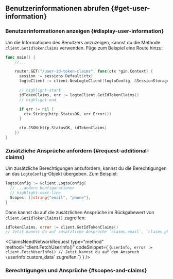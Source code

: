 

## Benutzerinformationen abrufen \{#get-user-information}

### Benutzerinformationen anzeigen \{#display-user-information}

Um die Informationen des Benutzers anzuzeigen, kannst du die Methode `client.GetIdTokenClaims` verwenden. Füge zum Beispiel eine Route hinzu:

```go title="main.go"
func main() {
    //...

    router.GET("/user-id-token-claims", func(ctx *gin.Context) {
      session := sessions.Default(ctx)
      logtoClient := client.NewLogtoClient(logtoConfig, &SessionStorage{session: session})

      // highlight-start
      idTokenClaims, err := logtoClient.GetIdTokenClaims()
      // highlight-end

      if err != nil {
        ctx.String(http.StatusOK, err.Error())
      }

      ctx.JSON(http.StatusOK, idTokenClaims)
    })
}
```

### Zusätzliche Ansprüche anfordern \{#request-additional-claims}

<FindUserInfoMissing method="client.GetIdTokenClaims()" />

<ScopesAndClaimsIntroduction />

Um zusätzliche Berechtigungen anzufordern, kannst du die Berechtigungen an das `LogtoConfig`-Objekt übergeben. Zum Beispiel:

```go title="main.go"
logtoConfig := &client.LogtoConfig{
  // ...andere Konfigurationen
  // highlight-next-line
  Scopes: []string{"email", "phone"},
}
```

Dann kannst du auf die zusätzlichen Ansprüche im Rückgabewert von `client.GetIdTokenClaims()` zugreifen:

```go
idTokenClaims, error := client.GetIdTokenClaims()
// Jetzt kannst du auf zusätzliche Ansprüche `claims.email`, `claims.phone` usw. zugreifen.
```

<ClaimsNeedNetworkRequest
  type="method"
  method="client.FetchUserInfo()"
  codeSnippet={
    <CodeBlock language="go">{`userInfo, error := client.FetchUserInfo()
// Jetzt kannst du auf den Anspruch \`userInfo.custom_data\` zugreifen.`}</CodeBlock>
  }
/>

### Berechtigungen und Ansprüche \{#scopes-and-claims}

<ScopesAndClaims />
